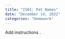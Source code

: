 ```yaml
---
title: "IS01: Pet Names"
date: "December 14, 2022"
categories: "Homework"
---
```


Add instructions . 

